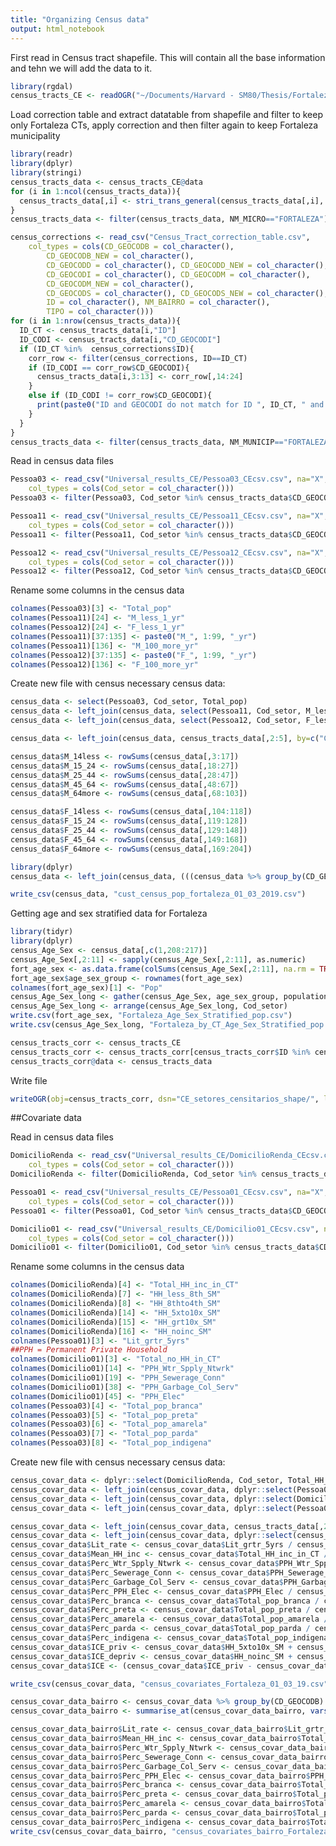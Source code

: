 ```yaml
---
title: "Organizing Census data"
output: html_notebook
---
```


First read in Census tract shapefile. This will contain all the base information and tehn we will add the data to it.

```r
library(rgdal)
census_tracts_CE <- readOGR("~/Documents/Harvard - SM80/Thesis/Fortaleza_Hom_RGit/CE_setores_censitarios_shape/", "23SEE250GC_SIR", use_iconv = TRUE, encoding = "latin1")
```

Load correction table and extract datatable from shapefile and filter to keep only Fortaleza CTs, apply correction and then filter again to keep Fortaleza municipality
```r
library(readr)
library(dplyr)
library(stringi)
census_tracts_data <- census_tracts_CE@data
for (i in 1:ncol(census_tracts_data)){
  census_tracts_data[,i] <- stri_trans_general(census_tracts_data[,i], "latin-ascii")
}
census_tracts_data <- filter(census_tracts_data, NM_MICRO=="FORTALEZA")

census_corrections <- read_csv("Census_Tract_correction_table.csv", 
    col_types = cols(CD_GEOCODB = col_character(), 
        CD_GEOCODB_NEW = col_character(), 
        CD_GEOCODD = col_character(), CD_GEOCODD_NEW = col_character(), 
        CD_GEOCODI = col_character(), CD_GEOCODM = col_character(), 
        CD_GEOCODM_NEW = col_character(), 
        CD_GEOCODS = col_character(), CD_GEOCODS_NEW = col_character(), 
        ID = col_character(), NM_BAIRRO = col_character(), 
        TIPO = col_character()))
for (i in 1:nrow(census_tracts_data)){
  ID_CT <- census_tracts_data[i,"ID"]
  ID_CODI <- census_tracts_data[i,"CD_GEOCODI"]
  if (ID_CT %in%  census_corrections$ID){
    corr_row <- filter(census_corrections, ID==ID_CT)
    if (ID_CODI == corr_row$CD_GEOCODI){
      census_tracts_data[i,3:13] <- corr_row[,14:24]
    }
    else if (ID_CODI != corr_row$CD_GEOCODI){
      print(paste0("ID and GEOCODI do not match for ID ", ID_CT, " and ", ID_CODI))
    }
  }
}
census_tracts_data <- filter(census_tracts_data, NM_MUNICIP=="FORTALEZA")
```

Read in census data files 
```r
Pessoa03 <- read_csv("Universal_results_CE/Pessoa03_CEcsv.csv", na="X",
    col_types = cols(Cod_setor = col_character()))
Pessoa03 <- filter(Pessoa03, Cod_setor %in% census_tracts_data$CD_GEOCODI)

Pessoa11 <- read_csv("Universal_results_CE/Pessoa11_CEcsv.csv", na="X",
    col_types = cols(Cod_setor = col_character()))
Pessoa11 <- filter(Pessoa11, Cod_setor %in% census_tracts_data$CD_GEOCODI)

Pessoa12 <- read_csv("Universal_results_CE/Pessoa12_CEcsv.csv", na="X",
    col_types = cols(Cod_setor = col_character()))
Pessoa12 <- filter(Pessoa12, Cod_setor %in% census_tracts_data$CD_GEOCODI)

```
Rename some columns in the census data

```r
colnames(Pessoa03)[3] <- "Total_pop"
colnames(Pessoa11)[24] <- "M_less_1_yr"
colnames(Pessoa12)[24] <- "F_less_1_yr"
colnames(Pessoa11)[37:135] <- paste0("M_", 1:99, "_yr")
colnames(Pessoa11)[136] <- "M_100_more_yr"
colnames(Pessoa12)[37:135] <- paste0("F_", 1:99, "_yr")
colnames(Pessoa12)[136] <- "F_100_more_yr"
```


Create new file with census necessary census data:
```r
census_data <- select(Pessoa03, Cod_setor, Total_pop)
census_data <- left_join(census_data, select(Pessoa11, Cod_setor, M_less_1_yr, M_1_yr:M_100_more_yr), by="Cod_setor")
census_data <- left_join(census_data, select(Pessoa12, Cod_setor, F_less_1_yr, F_1_yr:F_100_more_yr), by="Cod_setor")

```

```r
census_data <- left_join(census_data, census_tracts_data[,2:5], by=c("Cod_setor"="CD_GEOCODI"))
```

```r
census_data$M_14less <- rowSums(census_data[,3:17])
census_data$M_15_24 <- rowSums(census_data[,18:27])
census_data$M_25_44 <- rowSums(census_data[,28:47])
census_data$M_45_64 <- rowSums(census_data[,48:67])
census_data$M_64more <- rowSums(census_data[,68:103])

census_data$F_14less <- rowSums(census_data[,104:118])
census_data$F_15_24 <- rowSums(census_data[,119:128])
census_data$F_25_44 <- rowSums(census_data[,129:148])
census_data$F_45_64 <- rowSums(census_data[,149:168])
census_data$F_64more <- rowSums(census_data[,169:204])
```

```r
library(dplyr)
census_data <- left_join(census_data, (((census_data %>% group_by(CD_GEOCODB) %>% summarise_if(is.numeric, funs(bairro_total=sum), na.rm=TRUE)))[,c(1:2,205:214)]), by="CD_GEOCODB")
```

```r
write_csv(census_data, "cust_census_pop_fortaleza_01_03_2019.csv")
```


Getting age and sex stratified data for Fortaleza
```r
library(tidyr)
library(dplyr)
census_Age_Sex <- census_data[,c(1,208:217)]
census_Age_Sex[,2:11] <- sapply(census_Age_Sex[,2:11], as.numeric)
fort_age_sex <- as.data.frame(colSums(census_Age_Sex[,2:11], na.rm = TRUE))
fort_age_sex$age_sex_group <- rownames(fort_age_sex)
colnames(fort_age_sex)[1] <- "Pop"
census_Age_Sex_long <- gather(census_Age_Sex, age_sex_group, population, M_14less:F_64more, factor_key=TRUE)
census_Age_Sex_long <- arrange(census_Age_Sex_long, Cod_setor)
write.csv(fort_age_sex, "Fortaleza_Age_Sex_Stratified_pop.csv")
write.csv(census_Age_Sex_long, "Fortaleza_by_CT_Age_Sex_Stratified_pop.csv")
```
```r
census_tracts_corr <- census_tracts_CE
census_tracts_corr <- census_tracts_corr[census_tracts_corr$ID %in% census_tracts_data$ID,] 
census_tracts_corr@data <- census_tracts_data
```
Write file

```r
writeOGR(obj=census_tracts_corr, dsn="CE_setores_censitarios_shape/", layer="Corrected_CTs", driver="ESRI Shapefile")
```

##Covariate data

Read in census data files 
```r
DomicilioRenda <- read_csv("Universal_results_CE/DomicilioRenda_CEcsv.csv", na="X",
    col_types = cols(Cod_setor = col_character()))
DomicilioRenda <- filter(DomicilioRenda, Cod_setor %in% census_tracts_data$CD_GEOCODI)

Pessoa01 <- read_csv("Universal_results_CE/Pessoa01_CEcsv.csv", na="X",
    col_types = cols(Cod_setor = col_character()))
Pessoa01 <- filter(Pessoa01, Cod_setor %in% census_tracts_data$CD_GEOCODI)

Domicilio01 <- read_csv("Universal_results_CE/Domicilio01_CEcsv.csv", na="X",
    col_types = cols(Cod_setor = col_character()))
Domicilio01 <- filter(Domicilio01, Cod_setor %in% census_tracts_data$CD_GEOCODI)

```

Rename some columns in the census data

```r
colnames(DomicilioRenda)[4] <- "Total_HH_inc_in_CT"
colnames(DomicilioRenda)[7] <- "HH_less_8th_SM"
colnames(DomicilioRenda)[8] <- "HH_8thto4th_SM"
colnames(DomicilioRenda)[14] <- "HH_5xto10x_SM"
colnames(DomicilioRenda)[15] <- "HH_grt10x_SM"
colnames(DomicilioRenda)[16] <- "HH_noinc_SM"
colnames(Pessoa01)[3] <- "Lit_grtr_5yrs"
##PPH = Permanent Private Household
colnames(Domicilio01)[3] <- "Total_no_HH_in_CT"
colnames(Domicilio01)[14] <- "PPH_Wtr_Spply_Ntwrk"
colnames(Domicilio01)[19] <- "PPH_Sewerage_Conn"
colnames(Domicilio01)[38] <- "PPH_Garbage_Col_Serv"
colnames(Domicilio01)[45] <- "PPH_Elec"
colnames(Pessoa03)[4] <- "Total_pop_branca"
colnames(Pessoa03)[5] <- "Total_pop_preta"
colnames(Pessoa03)[6] <- "Total_pop_amarela"
colnames(Pessoa03)[7] <- "Total_pop_parda"
colnames(Pessoa03)[8] <- "Total_pop_indigena"
```


Create new file with census necessary census data:
```r
census_covar_data <- dplyr::select(DomicilioRenda, Cod_setor, Total_HH_inc_in_CT, HH_less_8th_SM, HH_8thto4th_SM, HH_5xto10x_SM, HH_grt10x_SM, HH_noinc_SM)
census_covar_data <- left_join(census_covar_data, dplyr::select(Pessoa01, Cod_setor, Lit_grtr_5yrs), by="Cod_setor")
census_covar_data <- left_join(census_covar_data, dplyr::select(Domicilio01, Cod_setor, Total_no_HH_in_CT, PPH_Wtr_Spply_Ntwrk, PPH_Sewerage_Conn, PPH_Garbage_Col_Serv, PPH_Elec), by="Cod_setor")
census_covar_data <- left_join(census_covar_data, dplyr::select(Pessoa03, Cod_setor, Total_pop_branca, Total_pop_preta, Total_pop_amarela, Total_pop_parda, Total_pop_indigena), by="Cod_setor")
```

```r
census_covar_data <- left_join(census_covar_data, census_tracts_data[,2:5], by=c("Cod_setor"="CD_GEOCODI"))
census_covar_data <- left_join(census_covar_data, dplyr::select(census_data, Total_pop, Cod_setor), by=c("Cod_setor"))
census_covar_data$Lit_rate <- census_covar_data$Lit_grtr_5yrs / census_covar_data$Total_pop
census_covar_data$Mean_HH_inc <- census_covar_data$Total_HH_inc_in_CT / census_covar_data$Total_no_HH_in_CT
census_covar_data$Perc_Wtr_Spply_Ntwrk <- census_covar_data$PPH_Wtr_Spply_Ntwrk / census_covar_data$Total_no_HH_in_CT
census_covar_data$Perc_Sewerage_Conn <- census_covar_data$PPH_Sewerage_Conn / census_covar_data$Total_no_HH_in_CT
census_covar_data$Perc_Garbage_Col_Serv <- census_covar_data$PPH_Garbage_Col_Serv / census_covar_data$Total_no_HH_in_CT
census_covar_data$Perc_PPH_Elec <- census_covar_data$PPH_Elec / census_covar_data$Total_no_HH_in_CT
census_covar_data$Perc_branca <- census_covar_data$Total_pop_branca / census_covar_data$Total_pop
census_covar_data$Perc_preta <- census_covar_data$Total_pop_preta / census_covar_data$Total_pop
census_covar_data$Perc_amarela <- census_covar_data$Total_pop_amarela / census_covar_data$Total_pop
census_covar_data$Perc_parda <- census_covar_data$Total_pop_parda / census_covar_data$Total_pop
census_covar_data$Perc_indigena <- census_covar_data$Total_pop_indigena / census_covar_data$Total_pop
census_covar_data$ICE_priv <- census_covar_data$HH_5xto10x_SM + census_covar_data$HH_grt10x_SM
census_covar_data$ICE_depriv <- census_covar_data$HH_noinc_SM + census_covar_data$HH_8thto4th_SM + census_covar_data$HH_less_8th_SM
census_covar_data$ICE <- (census_covar_data$ICE_priv - census_covar_data$ICE_depriv)/census_covar_data$Total_no_HH_in_CT
```

```r
write_csv(census_covar_data, "census_covariates_Fortaleza_01_03_19.csv")
```


```r
census_covar_data_bairro <- census_covar_data %>% group_by(CD_GEOCODB)
census_covar_data_bairro <- summarise_at(census_covar_data_bairro, vars(matches("^Total|^PPH|^Lit_grtr")), funs(bairro_sum=sum), na.rm=TRUE)
```

```r
census_covar_data_bairro$Lit_rate <- census_covar_data_bairro$Lit_grtr_5yrs_bairro_sum / census_covar_data_bairro$Total_pop_bairro_sum
census_covar_data_bairro$Mean_HH_inc <- census_covar_data_bairro$Total_HH_inc_in_CT_bairro_sum / census_covar_data_bairro$Total_no_HH_in_CT_bairro_sum
census_covar_data_bairro$Perc_Wtr_Spply_Ntwrk <- census_covar_data_bairro$PPH_Wtr_Spply_Ntwrk_bairro_sum / census_covar_data_bairro$Total_no_HH_in_CT_bairro_sum
census_covar_data_bairro$Perc_Sewerage_Conn <- census_covar_data_bairro$PPH_Sewerage_Conn_bairro_sum / census_covar_data_bairro$Total_no_HH_in_CT_bairro_sum
census_covar_data_bairro$Perc_Garbage_Col_Serv <- census_covar_data_bairro$PPH_Garbage_Col_Serv_bairro_sum / census_covar_data_bairro$Total_no_HH_in_CT_bairro_sum
census_covar_data_bairro$Perc_PPH_Elec <- census_covar_data_bairro$PPH_Elec_bairro_sum / census_covar_data_bairro$Total_no_HH_in_CT_bairro_sum
census_covar_data_bairro$Perc_branca <- census_covar_data_bairro$Total_pop_branca_bairro_sum / census_covar_data_bairro$Total_pop_bairro_sum
census_covar_data_bairro$Perc_preta <- census_covar_data_bairro$Total_pop_preta_bairro_sum / census_covar_data_bairro$Total_pop_bairro_sum
census_covar_data_bairro$Perc_amarela <- census_covar_data_bairro$Total_pop_amarela_bairro_sum / census_covar_data_bairro$Total_pop_bairro_sum
census_covar_data_bairro$Perc_parda <- census_covar_data_bairro$Total_pop_parda_bairro_sum / census_covar_data_bairro$Total_pop_bairro_sum
census_covar_data_bairro$Perc_indigena <- census_covar_data_bairro$Total_pop_indigena_bairro_sum / census_covar_data_bairro$Total_pop_bairro_sum
write_csv(census_covar_data_bairro, "census_covariates_bairro_Fortaleza.csv")
```



